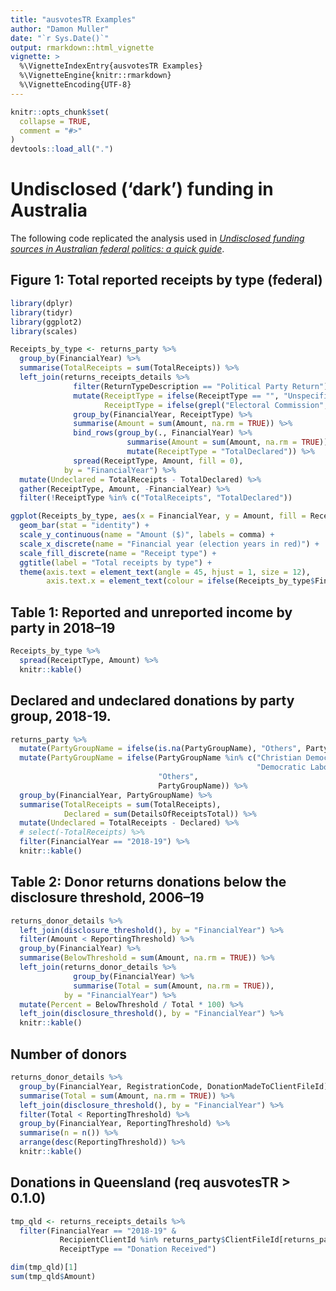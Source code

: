 ```yaml
---
title: "ausvotesTR Examples"
author: "Damon Muller"
date: "`r Sys.Date()`"
output: rmarkdown::html_vignette
vignette: >
  %\VignetteIndexEntry{ausvotesTR Examples}
  %\VignetteEngine{knitr::rmarkdown}
  %\VignetteEncoding{UTF-8}
---
```


```r
knitr::opts_chunk$set(
  collapse = TRUE,
  comment = "#>"
)
devtools::load_all(".")
```

# Undisclosed ('dark') funding in Australia

The following code replicated the analysis used in [_Undisclosed funding sources in Australian federal politics: a quick guide_](https://parlinfo.aph.gov.au/parlInfo/download/library/prspub/7248350/upload_binary/7248350.pdf;fileType=application/pdf).

## Figure 1: Total reported receipts by type (federal)

```r

library(dplyr)
library(tidyr)
library(ggplot2)
library(scales)

Receipts_by_type <- returns_party %>%
  group_by(FinancialYear) %>% 
  summarise(TotalReceipts = sum(TotalReceipts)) %>% 
  left_join(returns_receipts_details %>% 
              filter(ReturnTypeDescription == "Political Party Return") %>% 
              mutate(ReceiptType = ifelse(ReceiptType == "", "Unspecified", ReceiptType),
                     ReceiptType = ifelse(grepl("Electoral Commission", ReceivedFromClientName, fixed = TRUE), "Public Funding", ReceiptType)) %>% 
              group_by(FinancialYear, ReceiptType) %>% 
              summarise(Amount = sum(Amount, na.rm = TRUE)) %>% 
              bind_rows(group_by(., FinancialYear) %>% 
                          summarise(Amount = sum(Amount, na.rm = TRUE)) %>% 
                          mutate(ReceiptType = "TotalDeclared")) %>%
              spread(ReceiptType, Amount, fill = 0),
            by = "FinancialYear") %>%
  mutate(Undeclared = TotalReceipts - TotalDeclared) %>% 
  gather(ReceiptType, Amount, -FinancialYear) %>%
  filter(!ReceiptType %in% c("TotalReceipts", "TotalDeclared"))

ggplot(Receipts_by_type, aes(x = FinancialYear, y = Amount, fill = ReceiptType)) +
  geom_bar(stat = "identity") + 
  scale_y_continuous(name = "Amount ($)", labels = comma) +
  scale_x_discrete(name = "Financial year (election years in red)") +
  scale_fill_discrete(name = "Receipt type") +
  ggtitle(label = "Total receipts by type") +
  theme(axis.text = element_text(angle = 45, hjust = 1, size = 12),
        axis.text.x = element_text(colour = ifelse(Receipts_by_type$FinancialYear %in% c("2018-19", "2015-16", "2013-14", "2010-11", "2007-08", "2004-05", "2001-02", "1998-99"), "red", "black")))

```

## Table 1: Reported and unreported income by party in 2018–19

```r
Receipts_by_type %>% 
  spread(ReceiptType, Amount) %>% 
  knitr::kable()
```


## Declared and undeclared donations by party group, 2018-19.

```r
returns_party %>% 
  mutate(PartyGroupName = ifelse(is.na(PartyGroupName), "Others", PartyGroupName)) %>% 
  mutate(PartyGroupName = ifelse(PartyGroupName %in% c("Christian Democratic Party (Fred Nile Group)", 
                                                       "Democratic Labor Party"), 
                                 "Others", 
                                 PartyGroupName)) %>% 
  group_by(FinancialYear, PartyGroupName) %>% 
  summarise(TotalReceipts = sum(TotalReceipts),
            Declared = sum(DetailsOfReceiptsTotal)) %>% 
  mutate(Undeclared = TotalReceipts - Declared) %>% 
  # select(-TotalReceipts) %>% 
  filter(FinancialYear == "2018-19") %>% 
  knitr::kable()
```

## Table 2: Donor returns donations below the disclosure threshold, 2006–19

```r
returns_donor_details %>% 
  left_join(disclosure_threshold(), by = "FinancialYear") %>% 
  filter(Amount < ReportingThreshold) %>% 
  group_by(FinancialYear) %>% 
  summarise(BelowThreshold = sum(Amount, na.rm = TRUE)) %>% 
  left_join(returns_donor_details %>% 
              group_by(FinancialYear) %>% 
              summarise(Total = sum(Amount, na.rm = TRUE)),
            by = "FinancialYear") %>% 
  mutate(Percent = BelowThreshold / Total * 100) %>% 
  left_join(disclosure_threshold(), by = "FinancialYear") %>% 
  knitr::kable()
```

## Number of donors 

```r
returns_donor_details %>% 
  group_by(FinancialYear, RegistrationCode, DonationMadeToClientFileId) %>% 
  summarise(Total = sum(Amount, na.rm = TRUE)) %>% 
  left_join(disclosure_threshold(), by = "FinancialYear") %>%
  filter(Total < ReportingThreshold) %>% 
  group_by(FinancialYear, ReportingThreshold) %>% 
  summarise(n = n()) %>% 
  arrange(desc(ReportingThreshold)) %>% 
  knitr::kable()
```

## Donations in Queensland (req ausvotesTR > 0.1.0)

```r
tmp_qld <- returns_receipts_details %>% 
  filter(FinancialYear == "2018-19" & 
           RecipientClientId %in% returns_party$ClientFileId[returns_party$FinancialYear == "2018-19" & returns_party$State == "QLD"] & 
           ReceiptType == "Donation Received")

dim(tmp_qld)[1]
sum(tmp_qld$Amount)

```
